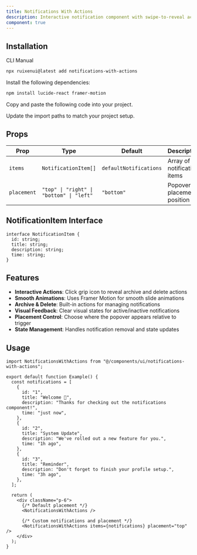 ```yaml
---
title: Notifications With Actions
description: Interactive notification component with swipe-to-reveal actions like archive and delete.
component: true
---
```


<ComponentPreview name="notifications-with-actions-demo" />

## Installation

<Tabs defaultValue="cli">

<TabsList>
  <TabsTrigger value="cli">CLI</TabsTrigger>
  <TabsTrigger value="manual">Manual</TabsTrigger>
</TabsList>
<TabsContent value="cli">

```bash
npx ruixenui@latest add notifications-with-actions
```

</TabsContent>

<TabsContent value="manual">

<Steps>

<Step>Install the following dependencies:</Step>

```bash
npm install lucide-react framer-motion
```

<Step>Copy and paste the following code into your project.</Step>

<ComponentSource name="notifications-with-actions" />

<Step>Update the import paths to match your project setup.</Step>

</Steps>

</TabsContent>

</Tabs>

## Props

| Prop        | Type                                     | Default                | Description                 |
| ----------- | ---------------------------------------- | ---------------------- | --------------------------- |
| `items`     | `NotificationItem[]`                     | `defaultNotifications` | Array of notification items |
| `placement` | `"top" \| "right" \| "bottom" \| "left"` | `"bottom"`             | Popover placement position  |

## NotificationItem Interface

```tsx
interface NotificationItem {
  id: string;
  title: string;
  description: string;
  time: string;
}
```

## Features

- **Interactive Actions**: Click grip icon to reveal archive and delete actions
- **Smooth Animations**: Uses Framer Motion for smooth slide animations
- **Archive & Delete**: Built-in actions for managing notifications
- **Visual Feedback**: Clear visual states for active/inactive notifications
- **Placement Control**: Choose where the popover appears relative to trigger
- **State Management**: Handles notification removal and state updates

## Usage

```tsx
import NotificationsWithActions from "@/components/ui/notifications-with-actions";

export default function Example() {
  const notifications = [
    {
      id: "1",
      title: "Welcome 🎉",
      description: "Thanks for checking out the notifications component!",
      time: "just now",
    },
    {
      id: "2",
      title: "System Update",
      description: "We've rolled out a new feature for you.",
      time: "1h ago",
    },
    {
      id: "3",
      title: "Reminder",
      description: "Don't forget to finish your profile setup.",
      time: "3h ago",
    },
  ];

  return (
    <div className="p-6">
      {/* Default placement */}
      <NotificationsWithActions />

      {/* Custom notifications and placement */}
      <NotificationsWithActions items={notifications} placement="top" />
    </div>
  );
}
```
